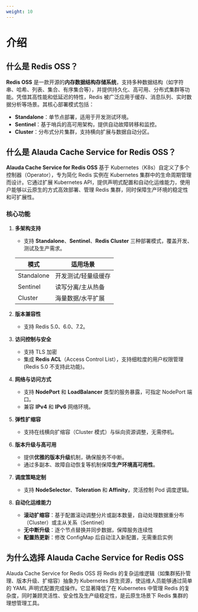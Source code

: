 ```yaml
---
weight: 10
---
```


# 介绍

## 什么是 Redis OSS？

**Redis OSS** 是一款开源的**内存数据结构存储系统**，支持多种数据结构（如字符串、哈希、列表、集合、有序集合等），并提供持久化、高可用、分布式集群等功能。凭借其高性能和低延迟的特性，Redis 被广泛应用于缓存、消息队列、实时数据分析等场景。其核心部署模式包括：
- **Standalone**：单节点部署，适用于开发测试环境。
- **Sentinel**：基于哨兵的高可用架构，提供自动故障转移和监控。
- **Cluster**：分布式分片集群，支持横向扩展与数据自动分区。

## 什么是 Alauda Cache Service for Redis OSS？

**Alauda Cache Service for Redis OSS** 基于 Kubernetes（K8s）自定义了多个控制器（Operator），专为简化 Redis 实例在 Kubernetes 集群中的生命周期管理而设计。它通过扩展 Kubernetes API，提供声明式配置和自动化运维能力，使用户能够以云原生的方式高效部署、管理 Redis 集群，同时保障生产环境的稳定性和可扩展性。

### 核心功能

1. **多架构支持**
   - 支持 **Standalone**、**Sentinel**、**Redis Cluster** 三种部署模式，覆盖开发、测试及生产需求。

   | 模式         | 适用场景                        |
   |--------------|-------------------------------|
   | Standalone   | 开发测试/轻量级缓存              |
   | Sentinel     | 读写分离/主从热备                |
   | Cluster      | 海量数据/水平扩展                |

2. **版本兼容性**
   - 支持 Redis 5.0、6.0、7.2。
3. **访问控制与安全**
   - 支持 TLS 加密
   - 集成 **Redis ACL**（Access Control List），支持细粒度的用户权限管理(Redis 5.0 不支持此功能)。
4. **网络与访问方式**
   - 支持 **NodePort** 和 **LoadBalancer** 类型的服务暴露，可指定 NodePort 端口。
   - 兼容 **IPv4** 和 **IPv6** 网络环境。
5. **弹性扩缩容**
   - 支持在线横向扩缩容（Cluster 模式）与纵向资源调整，无需停机。
6. **版本升级与高可用**
   - 提供**优雅的版本升级**机制，确保服务不中断。
   - 通过多副本、故障自动恢复等机制保障**生产环境高可用性**。
7. **调度策略定制**
   - 支持 **NodeSelector**、**Toleration** 和 **Affinity**，灵活控制 Pod 调度逻辑。
8. **自动化运维能力**
   - ​**滚动扩缩容**：基于配置滚动调整分片或副本数量，自动处理数据重分布（Cluster）或主从关系（Sentinel）
   - ​**无中断升级**：逐个节点替换并同步数据，保障服务连续性
   - ​**配置热更新**：修改 ConfigMap 后自动注入新配置，无需重启实例

## 为什么选择 Alauda Cache Service for Redis OSS

Alauda Cache Service for Redis OSS 将 Redis 的复杂运维逻辑（如集群拓扑管理、版本升级、扩缩容）抽象为 Kubernetes 原生资源，使运维人员能够通过简单的 YAML 声明式配置完成操作。它显著降低了在 Kubernetes 中管理 Redis 的复杂度，同时兼顾灵活性、安全性及生产级稳定性，是云原生场景下 Redis 集群的理想管理工具。

